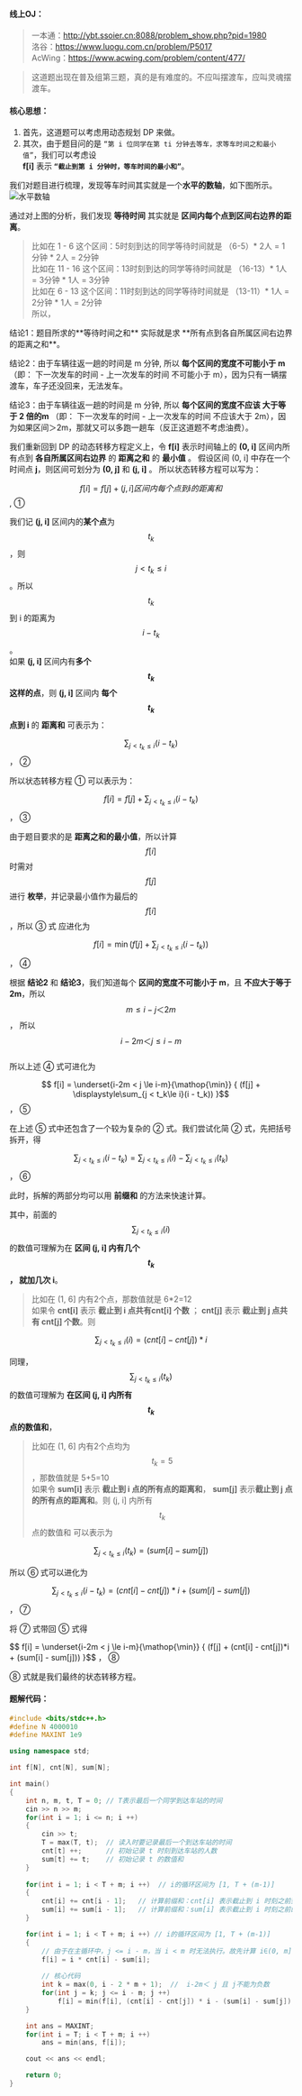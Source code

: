 #### 线上OJ：
> 一本通：http://ybt.ssoier.cn:8088/problem_show.php?pid=1980  
洛谷：https://www.luogu.com.cn/problem/P5017  
AcWing：https://www.acwing.com/problem/content/477/  

> 这道题出现在普及组第三题，真的是有难度的。不应叫摆渡车，应叫灵魂摆渡车。

#### 核心思想：
1. 首先，这道题可以考虑用动态规划 DP 来做。  
2. 其次，由于题目问的是 `“第 i 位同学在第 ti 分钟去等车，求等车时间之和最小值”`，我们可以考虑设  
      **f[i]** 表示 **`“截止到第 i 分钟时，等车时间的最小和”`**。    

我们对题目进行梳理，发现等车时间其实就是一个**水平的数轴**，如下图所示。
![水平数轴](/image/18noip3.jpg)  

通过对上图的分析，我们发现 **等待时间** 其实就是 **区间内每个点到区间右边界的距离**。  
> 比如在 1 - 6  这个区间：5时刻到达的同学等待时间就是 （6-5）\* 2人 = 1分钟 * 2人 = 2分钟  
比如在 11 - 16 这个区间：13时刻到达的同学等待时间就是 （16-13）\* 1人 = 3分钟 * 1人 = 3分钟  
比如在 6 - 13 这个区间：11时刻到达的同学等待时间就是 （13-11）\* 1人 = 2分钟 * 1人 = 2分钟  
所以， 


<Callout type="default">
结论1：题目所求的**等待时间之和** 实际就是求 **所有点到各自所属区间右边界的距离之和**。  

结论2：由于车辆往返一趟的时间是 m 分钟, 所以 **每个区间的宽度不可能小于 m** （即： 下一次发车的时间 - 上一次发车的时间 不可能小于 m），因为只有一辆摆渡车，车子还没回来，无法发车。  

结论3：由于车辆往返一趟的时间是 m 分钟, 所以 **每个区间的宽度不应该 大于等于 2 倍的m** （即： 下一次发车的时间 - 上一次发车的时间 不应该大于 2m），因为如果区间＞2m，那就又可以多跑一趟车（反正这道题不考虑油费）。  
</Callout>

我们重新回到 DP 的动态转移方程定义上，令
<Callout type="info">
**f[i]** 表示时间轴上的 **(0, i]** 区间内所有点到 **各自所属区间右边界** 的 **距离之和** 的 **最小值** 。
</Callout>
假设区间 (0, i] 中存在一个时间点 **j**，则区间可划分为  **(0, j]** 和 **(j, i]**  。
所以状态转移方程可以写为：  

$$ f[i] = f[j] + (j, i]区间内每个点到 i 的距离和$$ , ①   

我们记 **(j, i]** 区间内的**某个点**为 $$t_k$$，则 $$j < t_k ≤ i$$。所以  $$t_k$$ 到 i 的距离为 $$i -  t_k$$  。  
如果 **(j, i]** 区间内有**多个 $$t_k$$  这样的点**，则 **(j, i]** 区间内 **每个 $$t_k$$ 点到 i** 的 **距离和** 可表示为： 

  $$ \displaystyle\sum_{j < t_k\le i}(i - t_k) $$ ，   ②  

所以状态转移方程 ① 可以表示为： 

  $$ f[i] = f[j] + \displaystyle\sum_{j < t_k\le i}(i - t_k) $$  ，    ③  

由于题目要求的是 **距离之和的最小值**，所以计算 $$f[i]$$ 时需对 $$f[j]$$ 进行 **枚举**，并记录最小值作为最后的 $$f[i]$$，所以 ③ 式 应进化为  

$$ f[i] = \min { (f[j] + \displaystyle\sum_{j < t_k\le i}(i - t_k)) }$$ ，  ④  

根据 **结论2** 和 **结论3**，我们知道每个 **区间的宽度不可能小于 m**，且 **不应大于等于2m**，所以 $$m ≤ i - j ＜ 2m$$， 所以 $$i-2m ＜ j ≤ i - m$$  
所以上述 ④ 式可进化为  

$$ f[i] = \underset{i-2m < j \le i-m}{\mathop{\min}} { (f[j] + \displaystyle\sum_{j < t_k\le i}(i - t_k)) }$$      ，     ⑤  

在上述 ⑤ 式中还包含了一个较为复杂的 ② 式。我们尝试化简 ② 式，先把括号拆开，得  

$$ \displaystyle\sum_{j < t_k\le i}(i - t_k) =  \displaystyle\sum_{j < t_k\le i}(i) - \displaystyle\sum_{j < t_k\le i}(t_k)$$  ，   ⑥  

此时，拆解的两部分均可以用 **前缀和** 的方法来快速计算。

其中，前面的 $$\displaystyle\sum_{j < t_k\le i}(i)$$ 的数值可理解为在 **区间 (j, i] 内有几个 $$t_k$$， 就加几次 i**。  
> 比如在 (1, 6] 内有2个点，那数值就是 6\*2=12  
如果令 **cnt[i]** 表示 **截止到 i 点共有cnt[i] 个数** ； **cnt[j]** 表示 **截止到 j 点共有 cnt[j] 个数**。则    

$$ \displaystyle\sum_{j < t_k\le i}(i) = (cnt[i] - cnt[j])*i  $$  


同理， $$\displaystyle\sum_{j < t_k\le i}(t_k)$$ 的数值可理解为 **在区间 (j, i] 内所有 $$t_k$$ 点的数值和**，  
> 比如在 (1, 6] 内有2个点均为 $$t_k=5$$，那数值就是 5+5=10  
如果令 **sum[i]** 表示 **截止到 i 点的所有点的距离和**， **sum[j]** 表示**截止到 j 点的所有点的距离和**。则 (j, i] 内所有 $$t_k$$ 点的数值和 可以表示为   

$$ \displaystyle\sum_{j < t_k\le i}(t_k) = (sum[i] - sum[j])$$  

所以 ⑥ 式可以进化为  

$$ \displaystyle\sum_{j < t_k\le i}(i - t_k)  =  (cnt[i] - cnt[j])*i + (sum[i] - sum[j])$$  ，    ⑦  

将 ⑦ 式带回 ⑤ 式得  

<Callout type="info">
$$ f[i] = \underset{i-2m < j \le i-m}{\mathop{\min}} { (f[j] + (cnt[i] - cnt[j])*i + (sum[i] - sum[j])) }$$ ，   ⑧  
</Callout>

⑧  式就是我们最终的状态转移方程。

#### 题解代码：
```cpp showLineNumbers {23,24,30,34,35}
#include <bits/stdc++.h>
#define N 4000010
#define MAXINT 1e9

using namespace std;

int f[N], cnt[N], sum[N];

int main()
{
    int n, m, t, T = 0; // T表示最后一个同学到达车站的时间
    cin >> n >> m;
    for(int i = 1; i <= n; i ++) 
    {
        cin >> t;
        T = max(T, t);	// 读入时要记录最后一个到达车站的时间 
        cnt[t] ++;      // 初始记录 t 时刻到达车站的人数 
		sum[t] += t; 	// 初始记录 t 的数值和 
    }
    
    for(int i = 1; i < T + m; i ++)  // i的循环区间为 [1, T + (m-1)] 
    {
        cnt[i] += cnt[i - 1]; 	// 计算前缀和：cnt[i] 表示截止到 i 时刻之前到达车站人数总和为 cnt[i] 
        sum[i] += sum[i - 1]; 	// 计算前缀和：sum[i] 表示截止到 i 时刻之前的所有点的数值和
    }

    for(int i = 1; i < T + m; i ++) // i的循环区间为 [1, T + (m-1)] 
    {
    	// 由于在主循环中，j <= i - m，当 i < m 时无法执行。故先计算 i∈(0, m] 时的 f[i] （当i∈(0, m]时，j=0，f[0]=cnt[0]=sum[0]=0） 
        f[i] = i * cnt[i] - sum[i]; 
        
        // 核心代码
		int k = max(0, i - 2 * m + 1); 	//  i-2m＜ j 且 j不能为负数 
        for(int j = k; j <= i - m; j ++)
            f[i] = min(f[i], (cnt[i] - cnt[j]) * i - (sum[i] - sum[j]) + f[j]);
    }

    int ans = MAXINT;
    for(int i = T; i < T + m; i ++)
        ans = min(ans, f[i]);

    cout << ans << endl;

    return 0;
}
```








